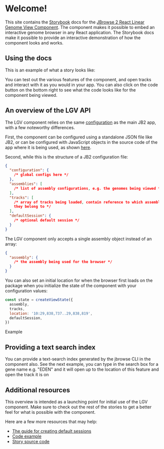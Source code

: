 
<Meta title="Getting Started" />

# Welcome!

This site contains the [Storybook](https://storybook.js.org/) docs for the
[JBrowse 2 React Linear Genome View Component](https://www.npmjs.com/package/@jbrowse/react-linear-genome-view).
The component makes it possible to embed an interactive genome browser in any
React application.
The Storybook docs make it possible to provide an interactive demonstration of
how the component looks and works.

## Using the docs

This is an example of what a story looks like:

<Canvas>
  <Story id="linear-view--one-linear-genome-view" />
</Canvas>

You can test out the various features of the component, and open tracks and
interact with it as you would in your app. You can also click on the code
button on the bottom right to see what the code looks like for the component
being viewed.

## An overview of the LGV API

The LGV component relies on the same
[configuration](https://jbrowse.org/jb2/docs/config_guide) as the main JB2 app,
with a few noteworthy differences.

First, the component can be configured using a standalone JSON file like JB2,
or can be configured with JavaScript objects in the source code of the app
where it is being used, as shown
[here](https://github.com/GMOD/jbrowse-components/blob/HEAD/products/jbrowse-react-linear-genome-view/docs/example.md).

Second, while this is the structure of a JB2 configuration file:

```json
{
  "configuration": {
    /* global configs here */
  },
  "assemblies": [
    /* list of assembly configurations, e.g. the genomes being viewed */
  ],
  "tracks": [
    /* array of tracks being loaded, contain reference to which assembl(y/ies)
    they belong to */
  ],
  "defaultSession": {
    /* optional default session */
  }
}
```

The LGV component only accepts a single assembly object instead of an array:

```json
{
  "assembly": {
    /* the assembly being used for the browser */
  }
}
```

You can also set an initial location for when the browser first loads on the package
when you initialize the state of the component with your configuration values:

```js
const state = createViewState({
  assembly,
  tracks,
  location: '10:29,838,737..29,838,819',
  defaultSession,
})
```

Example

<Canvas withSource="open">
  <Story id="linear-view--using-loc-object" />
</Canvas>

## Providing a text search index

You can provide a text-search index generated by the jbrowse CLI in the
component also. See the next example, you can type in the search box for a gene
name e.g. "EDEN" and it will open up to the location of this feature and open
the track it is on

<Canvas withSource="open">
  <Story id="linear-view--with-text-searching" />
</Canvas>

## Additional resources

This overview is intended as a launching point for initial use of the LGV component.
Make sure to check out the rest of the stories to get a better feel for what is possible
with the component.

Here are a few more resources that may help:

- [The guide for creating default sessions](/?path=/story/default-sessions--page)
- [Code example](https://github.com/GMOD/jbrowse-components/blob/HEAD/products/jbrowse-react-linear-genome-view/docs/example.md)
- [Story source code](https://github.com/GMOD/jbrowse-components/tree/master/products/jbrowse-react-linear-genome-view/stories)
